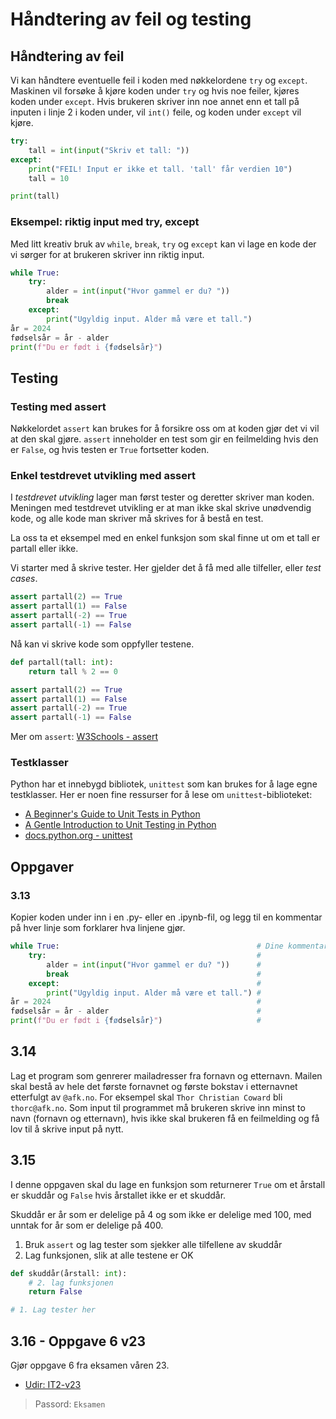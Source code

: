 # Håndtering av feil og testing

## Håndtering av feil

Vi kan håndtere eventuelle feil i koden med nøkkelordene `try` og `except`.
Maskinen vil forsøke å kjøre koden under `try` og hvis noe feiler, kjøres koden under `except`.
Hvis brukeren skriver inn noe annet enn et tall på inputen i linje 2 i koden under, vil `int()` feile, og koden under `except` vil kjøre.

```python showLineNumbers
try:
    tall = int(input("Skriv et tall: "))
except:
    print("FEIL! Input er ikke et tall. 'tall' får verdien 10")
    tall = 10

print(tall)
```

### Eksempel: riktig input med try, except

Med litt kreativ bruk av `while`, `break`, `try` og `except` kan vi lage en kode der vi sørger for at brukeren skriver inn riktig input.

```python showLineNumbers
while True:
    try:
        alder = int(input("Hvor gammel er du? "))
        break
    except:
        print("Ugyldig input. Alder må være et tall.")
år = 2024
fødselsår = år - alder
print(f"Du er født i {fødselsår}")
```

## Testing

### Testing med assert

Nøkkelordet `assert` kan brukes for å forsikre oss om at koden gjør det vi vil at den skal gjøre.
`assert` inneholder en test som gir en feilmelding hvis den er `False`, og hvis testen er `True` fortsetter koden.


### Enkel testdrevet utvikling med assert

I _testdrevet utvikling_ lager man først tester og deretter skriver man koden.
Meningen med testdrevet utvikling er at man ikke skal skrive unødvendig kode, og alle kode man skriver må skrives for å bestå en test.


La oss ta et eksempel med en enkel funksjon som skal finne ut om et tall er partall eller ikke.

Vi starter med å skrive tester.
Her gjelder det å få med alle tilfeller, eller _test cases_.

```python
assert partall(2) == True
assert partall(1) == False
assert partall(-2) == True
assert partall(-1) == False
```

Nå kan vi skrive kode som oppfyller testene.
```python
def partall(tall: int):
    return tall % 2 == 0

assert partall(2) == True
assert partall(1) == False
assert partall(-2) == True
assert partall(-1) == False
```

Mer om `assert`: [W3Schools - assert](https://www.w3schools.com/python/ref_keyword_assert.asp)

### Testklasser

Python har et innebygd bibliotek, `unittest` som kan brukes for å lage egne testklasser.
Her er noen fine ressurser for å lese om `unittest`-biblioteket:

- [A Beginner's Guide to Unit Tests in Python](https://www.dataquest.io/blog/unit-tests-python/)
- [A Gentle Introduction to Unit Testing in Python](https://machinelearningmastery.com/a-gentle-introduction-to-unit-testing-in-python/)
- [docs.python.org - unittest](https://docs.python.org/3/library/unittest.html)

## Oppgaver

### 3.13

Kopier koden under inn i en .py- eller en .ipynb-fil, og legg til en kommentar på hver linje som forklarer hva linjene gjør.

```python showLineNumbers copy
while True:                                            # Dine kommentarer her
    try:                                               # 
        alder = int(input("Hvor gammel er du? "))      #
        break                                          #
    except:                                            #
        print("Ugyldig input. Alder må være et tall.") #
år = 2024                                              #
fødselsår = år - alder                                 #
print(f"Du er født i {fødselsår}")                     #
```

## 3.14

Lag et program som genrerer mailadresser fra fornavn og etternavn.
Mailen skal bestå av hele det første fornavnet og første bokstav i etternavnet etterfulgt av `@afk.no`.
For eksempel skal `Thor Christian Coward` bli `thorc@afk.no`.
Som input til programmet må brukeren skrive inn minst to navn (fornavn og etternavn), hvis ikke skal brukeren få en feilmelding og få lov til å skrive input på nytt.

## 3.15

I denne oppgaven skal du lage en funksjon som returnerer `True` om et årstall er skuddår og `False` hvis årstallet ikke er et skuddår.

Skuddår er år som er delelige på 4 og som ikke er delelige med 100, med unntak for år som er delelige på 400.

1. Bruk `assert` og lag tester som sjekker alle tilfellene av skuddår
2. Lag funksjonen, slik at alle testene er OK

```python copy
def skuddår(årstall: int):
    # 2. lag funksjonen
    return False

# 1. Lag tester her
```

## 3.16 - Oppgave 6 v23

Gjør oppgave 6 fra eksamen våren 23.


- [Udir: IT2-v23](https://kandidat.udir.no/epsmateriell/eksamen?fagkode=rea3049-py&malform=nn-no&semester=v&ar=2023&eksamensdeltype=eksamen)

> Passord: `Eksamen`
